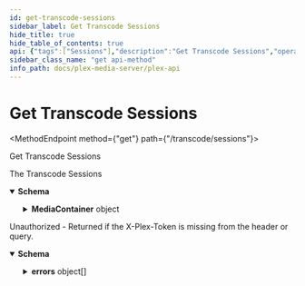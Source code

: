 ```yaml
---
id: get-transcode-sessions
sidebar_label: Get Transcode Sessions
hide_title: true
hide_table_of_contents: true
api: {"tags":["Sessions"],"description":"Get Transcode Sessions","operationId":"getTranscodeSessions","responses":{"200":{"description":"The Transcode Sessions","content":{"application/json":{"schema":{"type":"object","properties":{"MediaContainer":{"type":"object","properties":{"size":{"type":"number","example":1},"TranscodeSession":{"type":"array","items":{"type":"object","properties":{"key":{"type":"string","example":"zz7llzqlx8w9vnrsbnwhbmep"},"throttled":{"type":"boolean"},"complete":{"type":"boolean"},"progress":{"type":"number","example":0.4000000059604645},"size":{"type":"number","example":-22},"speed":{"type":"number","example":22.399999618530273},"error":{"type":"boolean"},"duration":{"type":"number","example":2561768},"context":{"type":"string","example":"streaming"},"sourceVideoCodec":{"type":"string","example":"h264"},"sourceAudioCodec":{"type":"string","example":"ac3"},"videoDecision":{"type":"string","example":"transcode"},"audioDecision":{"type":"string","example":"transcode"},"protocol":{"type":"string","example":"http"},"container":{"type":"string","example":"mkv"},"videoCodec":{"type":"string","example":"h264"},"audioCodec":{"type":"string","example":"opus"},"audioChannels":{"type":"number","example":2},"transcodeHwRequested":{"type":"boolean"},"timeStamp":{"type":"number","example":1681869535.7764285},"maxOffsetAvailable":{"type":"number","example":861.778},"minOffsetAvailable":{"type":"number","example":0}}}}}}}}}}},"401":{"description":"Unauthorized - Returned if the X-Plex-Token is missing from the header or query.","content":{"application/json":{"schema":{"type":"object","properties":{"errors":{"type":"array","items":{"type":"object","properties":{"code":{"type":"number","example":1001},"message":{"type":"string","example":"User could not be authenticated"},"status":{"type":"number","example":401}}}}}}}}}},"method":"get","path":"/transcode/sessions","servers":[{"url":"http://{Local IP}:{Port}","variables":{"Local IP":{"default":"10.10.10.47","description":"The Local IP Address of your plex server"},"Port":{"default":"32400","description":"The port to access your plex server"}}},{"url":"https://{Local IP}:{Port}","variables":{"Local IP":{"default":"10.10.10.47","description":"The Local IP Address of your plex server"},"Port":{"default":"32400","description":"The port to access your plex server"}}}],"security":[{"Token":[],"ClientIdentifier":[],"Device":[],"DeviceName":[],"Platform":[],"PlatformVersion":[],"Product":[],"Version":[]}],"securitySchemes":{"Token":{"description":"Plex Authentication Token","type":"apiKey","in":"header","name":"X-Plex-Token"},"ClientIdentifier":{"description":"Plex Authentication Token","type":"apiKey","in":"header","name":"X-Plex-Client-Identifier"},"DeviceName":{"description":"Primary name for the device eg. `Plex Web (Chrome)`","type":"apiKey","in":"header","name":"X-Plex-Device-Name"},"Device":{"description":"The type of device your application is running on\nDevice name and or model number, eg `iPhone3,2`, `Motorola XOOM™`, `LG5200TV`\n","type":"apiKey","in":"header","name":"X-Plex-Device"},"PlatformVersion":{"description":"Operating system version\neg `4.3.1`, `10.6.7`, `3.2`\n","type":"apiKey","in":"header","name":"X-Plex-Platform-Version"},"Platform":{"description":"Platform name \neg: `Web`, `iOS`, `MacOSX`, `Android`, `LG`\n","type":"apiKey","in":"header","name":"X-Plex-Platform"},"Product":{"description":"Plex application name \neg: `Laika`, `Plex Media Server`, `Media Link`\n","type":"apiKey","in":"header","name":"X-Plex-Product"},"Version":{"description":"Plex application version number","type":"apiKey","in":"header","name":"X-Plex-Version"}},"info":{"title":"Plex-API","summary":"A Plex Media Server API Map","description":"An Open API Spec for interacting with Plex.tv and Plex Servers","version":"0.0.3","contact":{"name":"Luke Hagar","url":"https://www.LukeHagar.com","email":"Lukeslakemail@gmail.com"},"license":{"name":"MIT","identifier":"MIT","url":"https://opensource.org/licenses/MIT"}},"postman":{"name":"Get Transcode Sessions","description":{"content":"Get Transcode Sessions","type":"text/plain"},"url":{"path":["transcode","sessions"],"host":["{{baseUrl}}"],"query":[],"variable":[]},"header":[{"key":"Accept","value":"application/json"}],"method":"GET"}}
sidebar_class_name: "get api-method"
info_path: docs/plex-media-server/plex-api
---
```



<h1 className={"openapi__heading"}>Get Transcode Sessions</h1>

<MethodEndpoint method={"get"} path={"/transcode/sessions"}></MethodEndpoint>



Get Transcode Sessions

<div><div><ApiTabs><TabItem label={"200"} value={"200"}><div>

The Transcode Sessions

</div><div><MimeTabs className={"openapi-tabs__mime"} schemaType={"response"}><TabItem label={"application/json"} value={"application/json"}><SchemaTabs className={"openapi-tabs__schema"}><TabItem label={"Schema"} value={"Schema"}><details style={{}} className={"openapi-markdown__details"} data-collapsed={false} open={true}><summary style={{"textAlign":"left"}}><strong>Schema</strong></summary><div style={{"textAlign":"left","marginLeft":"1rem"}}></div><ul style={{"marginLeft":"1rem"}}><SchemaItem collapsible={true} className={"schemaItem"}><details style={{}} className={"openapi-markdown__details"}><summary style={{}}><strong>MediaContainer</strong><span style={{"opacity":"0.6"}}> object</span></summary><div style={{"marginLeft":"1rem"}}><SchemaItem collapsible={false} name={"size"} required={false} schemaName={"number"} qualifierMessage={undefined} schema={{"type":"number","example":1}}></SchemaItem><SchemaItem collapsible={true} className={"schemaItem"}><details style={{}} className={"openapi-markdown__details"}><summary style={{}}><strong>TranscodeSession</strong><span style={{"opacity":"0.6"}}> object[]</span></summary><div style={{"marginLeft":"1rem"}}><li><div style={{"fontSize":"var(--ifm-code-font-size)","opacity":"0.6","marginLeft":"-.5rem","paddingBottom":".5rem"}}>Array [</div></li><SchemaItem collapsible={false} name={"key"} required={false} schemaName={"string"} qualifierMessage={undefined} schema={{"type":"string","example":"zz7llzqlx8w9vnrsbnwhbmep"}}></SchemaItem><SchemaItem collapsible={false} name={"throttled"} required={false} schemaName={"boolean"} qualifierMessage={undefined} schema={{"type":"boolean"}}></SchemaItem><SchemaItem collapsible={false} name={"complete"} required={false} schemaName={"boolean"} qualifierMessage={undefined} schema={{"type":"boolean"}}></SchemaItem><SchemaItem collapsible={false} name={"progress"} required={false} schemaName={"number"} qualifierMessage={undefined} schema={{"type":"number","example":0.4000000059604645}}></SchemaItem><SchemaItem collapsible={false} name={"size"} required={false} schemaName={"number"} qualifierMessage={undefined} schema={{"type":"number","example":-22}}></SchemaItem><SchemaItem collapsible={false} name={"speed"} required={false} schemaName={"number"} qualifierMessage={undefined} schema={{"type":"number","example":22.399999618530273}}></SchemaItem><SchemaItem collapsible={false} name={"error"} required={false} schemaName={"boolean"} qualifierMessage={undefined} schema={{"type":"boolean"}}></SchemaItem><SchemaItem collapsible={false} name={"duration"} required={false} schemaName={"number"} qualifierMessage={undefined} schema={{"type":"number","example":2561768}}></SchemaItem><SchemaItem collapsible={false} name={"context"} required={false} schemaName={"string"} qualifierMessage={undefined} schema={{"type":"string","example":"streaming"}}></SchemaItem><SchemaItem collapsible={false} name={"sourceVideoCodec"} required={false} schemaName={"string"} qualifierMessage={undefined} schema={{"type":"string","example":"h264"}}></SchemaItem><SchemaItem collapsible={false} name={"sourceAudioCodec"} required={false} schemaName={"string"} qualifierMessage={undefined} schema={{"type":"string","example":"ac3"}}></SchemaItem><SchemaItem collapsible={false} name={"videoDecision"} required={false} schemaName={"string"} qualifierMessage={undefined} schema={{"type":"string","example":"transcode"}}></SchemaItem><SchemaItem collapsible={false} name={"audioDecision"} required={false} schemaName={"string"} qualifierMessage={undefined} schema={{"type":"string","example":"transcode"}}></SchemaItem><SchemaItem collapsible={false} name={"protocol"} required={false} schemaName={"string"} qualifierMessage={undefined} schema={{"type":"string","example":"http"}}></SchemaItem><SchemaItem collapsible={false} name={"container"} required={false} schemaName={"string"} qualifierMessage={undefined} schema={{"type":"string","example":"mkv"}}></SchemaItem><SchemaItem collapsible={false} name={"videoCodec"} required={false} schemaName={"string"} qualifierMessage={undefined} schema={{"type":"string","example":"h264"}}></SchemaItem><SchemaItem collapsible={false} name={"audioCodec"} required={false} schemaName={"string"} qualifierMessage={undefined} schema={{"type":"string","example":"opus"}}></SchemaItem><SchemaItem collapsible={false} name={"audioChannels"} required={false} schemaName={"number"} qualifierMessage={undefined} schema={{"type":"number","example":2}}></SchemaItem><SchemaItem collapsible={false} name={"transcodeHwRequested"} required={false} schemaName={"boolean"} qualifierMessage={undefined} schema={{"type":"boolean"}}></SchemaItem><SchemaItem collapsible={false} name={"timeStamp"} required={false} schemaName={"number"} qualifierMessage={undefined} schema={{"type":"number","example":1681869535.7764285}}></SchemaItem><SchemaItem collapsible={false} name={"maxOffsetAvailable"} required={false} schemaName={"number"} qualifierMessage={undefined} schema={{"type":"number","example":861.778}}></SchemaItem><SchemaItem collapsible={false} name={"minOffsetAvailable"} required={false} schemaName={"number"} qualifierMessage={undefined} schema={{"type":"number","example":0}}></SchemaItem><li><div style={{"fontSize":"var(--ifm-code-font-size)","opacity":"0.6","marginLeft":"-.5rem"}}>]</div></li></div></details></SchemaItem></div></details></SchemaItem></ul></details></TabItem><TabItem label={"Example (from schema)"} value={"Example (from schema)"}><ResponseSamples responseExample={"{\n  \"MediaContainer\": {\n    \"size\": 1,\n    \"TranscodeSession\": [\n      {\n        \"key\": \"zz7llzqlx8w9vnrsbnwhbmep\",\n        \"throttled\": true,\n        \"complete\": true,\n        \"progress\": 0.4000000059604645,\n        \"size\": -22,\n        \"speed\": 22.399999618530273,\n        \"error\": true,\n        \"duration\": 2561768,\n        \"context\": \"streaming\",\n        \"sourceVideoCodec\": \"h264\",\n        \"sourceAudioCodec\": \"ac3\",\n        \"videoDecision\": \"transcode\",\n        \"audioDecision\": \"transcode\",\n        \"protocol\": \"http\",\n        \"container\": \"mkv\",\n        \"videoCodec\": \"h264\",\n        \"audioCodec\": \"opus\",\n        \"audioChannels\": 2,\n        \"transcodeHwRequested\": true,\n        \"timeStamp\": 1681869535.7764285,\n        \"maxOffsetAvailable\": 861.778,\n        \"minOffsetAvailable\": 0\n      }\n    ]\n  }\n}"} language={"json"}></ResponseSamples></TabItem></SchemaTabs></TabItem></MimeTabs></div></TabItem><TabItem label={"401"} value={"401"}><div>

Unauthorized - Returned if the X-Plex-Token is missing from the header or query.

</div><div><MimeTabs className={"openapi-tabs__mime"} schemaType={"response"}><TabItem label={"application/json"} value={"application/json"}><SchemaTabs className={"openapi-tabs__schema"}><TabItem label={"Schema"} value={"Schema"}><details style={{}} className={"openapi-markdown__details"} data-collapsed={false} open={true}><summary style={{"textAlign":"left"}}><strong>Schema</strong></summary><div style={{"textAlign":"left","marginLeft":"1rem"}}></div><ul style={{"marginLeft":"1rem"}}><SchemaItem collapsible={true} className={"schemaItem"}><details style={{}} className={"openapi-markdown__details"}><summary style={{}}><strong>errors</strong><span style={{"opacity":"0.6"}}> object[]</span></summary><div style={{"marginLeft":"1rem"}}><li><div style={{"fontSize":"var(--ifm-code-font-size)","opacity":"0.6","marginLeft":"-.5rem","paddingBottom":".5rem"}}>Array [</div></li><SchemaItem collapsible={false} name={"code"} required={false} schemaName={"number"} qualifierMessage={undefined} schema={{"type":"number","example":1001}}></SchemaItem><SchemaItem collapsible={false} name={"message"} required={false} schemaName={"string"} qualifierMessage={undefined} schema={{"type":"string","example":"User could not be authenticated"}}></SchemaItem><SchemaItem collapsible={false} name={"status"} required={false} schemaName={"number"} qualifierMessage={undefined} schema={{"type":"number","example":401}}></SchemaItem><li><div style={{"fontSize":"var(--ifm-code-font-size)","opacity":"0.6","marginLeft":"-.5rem"}}>]</div></li></div></details></SchemaItem></ul></details></TabItem><TabItem label={"Example (from schema)"} value={"Example (from schema)"}><ResponseSamples responseExample={"{\n  \"errors\": [\n    {\n      \"code\": 1001,\n      \"message\": \"User could not be authenticated\",\n      \"status\": 401\n    }\n  ]\n}"} language={"json"}></ResponseSamples></TabItem></SchemaTabs></TabItem></MimeTabs></div></TabItem></ApiTabs></div></div>